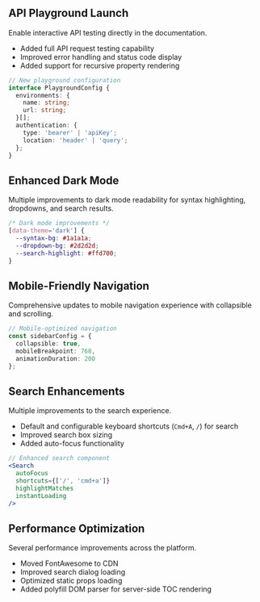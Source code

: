 ## API Playground Launch
Enable interactive API testing directly in the documentation.
- Added full API request testing capability
- Improved error handling and status code display
- Added support for recursive property rendering

```typescript
// New playground configuration
interface PlaygroundConfig {
  environments: {
    name: string;
    url: string;
  }[];
  authentication: {
    type: 'bearer' | 'apiKey';
    location: 'header' | 'query';
  };
}
```

## Enhanced Dark Mode
Multiple improvements to dark mode readability for syntax highlighting, dropdowns, and search results.

```css
/* Dark mode improvements */
[data-theme='dark'] {
  --syntax-bg: #1a1a1a;
  --dropdown-bg: #2d2d2d;
  --search-highlight: #ffd700;
}
```

## Mobile-Friendly Navigation
Comprehensive updates to mobile navigation experience with collapsible and scrolling.

```typescript
// Mobile-optimized navigation
const sidebarConfig = {
  collapsible: true,
  mobileBreakpoint: 768,
  animationDuration: 200
};
```

## Search Enhancements
Multiple improvements to the search experience.
- Default and configurable keyboard shortcuts (`Cmd+A`, `/`) for search
- Improved search box sizing
- Added auto-focus functionality

```jsx
// Enhanced search component
<Search
  autoFocus
  shortcuts={['/', 'cmd+a']}
  highlightMatches
  instantLoading
/>
```

## Performance Optimization
Several performance improvements across the platform.
- Moved FontAwesome to CDN 
- Improved search dialog loading
- Optimized static props loading 
- Added polyfill DOM parser for server-side TOC rendering

